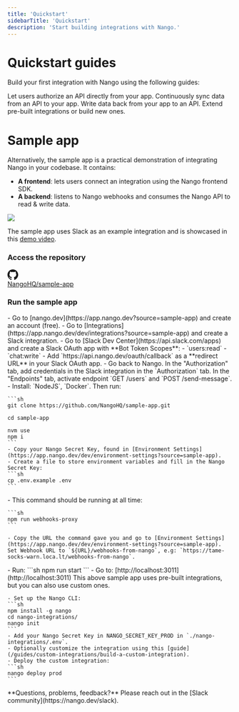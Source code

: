 ```yaml
---
title: 'Quickstart'
sidebarTitle: 'Quickstart'
description: 'Start building integrations with Nango.'
---
```


# Quickstart guides

Build your first integration with Nango using the following guides: 

<CardGroup cols={2}>
    <Card title="Guide 1: Authorize an API" icon="lock-open" href="/guides/api-authorization/authorize-in-your-app-default-ui">
        Let users authorize an API directly from your app.
    </Card>
    <Card title="Guide 2: Sync data from an API" icon="rotate" href="/guides/syncs/use-a-sync">
        Continuously sync data from an API to your app.
    </Card>
    <Card title="Guide 3: Write data back to an API" icon="pen" href="/guides/actions/use-an-action">
        Write data back from your app to an API. 
    </Card>
    <Card title="Guide 4: Build custom integrations" icon="wrench" href="/guides/custom-integrations/overview">
        Extend pre-built integrations or build new ones.
    </Card>
</CardGroup>

# Sample app

Alternatively, the sample app is a practical demonstration of integrating Nango in your codebase. It contains:
- **A frontend**: lets users connect an integration using the Nango frontend SDK.
- **A backend**: listens to Nango webhooks and consumes the Nango API to read & write data.

<Frame>
  <img src="/images/sample-app.png" />
</Frame>

The sample app uses Slack as an example integration and is showcased in this [demo video](/getting-started/intro-to-nango#what-is-nango).

### Access the repository

<a href="https://github.com/NangoHQ/sample-app" target="_blank" className="inline-flex items-center gap-3 border border-gray-400 h-7 px-5 py-5 rounded-xl hover:bg-gray-100 hover:dark:bg-gray-800">
  <svg xmlns="http://www.w3.org/2000/svg" width="24" height="24" viewBox="0 0 1024 1024" fill="currentColor" class="h-5 w-5">
    <path fill-rule="evenodd" clip-rule="evenodd" d="M8 0C3.58 0 0 3.58 0 8C0 11.54 2.29 14.53 5.47 15.59C5.87 15.66 6.02 15.42 6.02 15.21C6.02 15.02 6.01 14.39 6.01 13.72C4 14.09 3.48 13.23 3.32 12.78C3.23 12.55 2.84 11.84 2.5 11.65C2.22 11.5 1.82 11.13 2.49 11.12C3.12 11.11 3.57 11.7 3.72 11.94C4.44 13.15 5.59 12.81 6.05 12.6C6.12 12.08 6.33 11.73 6.56 11.53C4.78 11.33 2.92 10.64 2.92 7.58C2.92 6.71 3.23 5.99 3.74 5.43C3.66 5.23 3.38 4.41 3.82 3.31C3.82 3.31 4.49 3.1 6.02 4.13C6.66 3.95 7.34 3.86 8.02 3.86C8.7 3.86 9.38 3.95 10.02 4.13C11.55 3.09 12.22 3.31 12.22 3.31C12.66 4.41 12.38 5.23 12.3 5.43C12.81 5.99 13.12 6.7 13.12 7.58C13.12 10.65 11.25 11.33 9.47 11.53C9.76 11.78 10.01 12.26 10.01 13.01C10.01 14.08 10 14.94 10 15.21C10 15.42 10.15 15.67 10.55 15.59C13.71 14.53 16 11.53 16 8C16 3.58 12.42 0 8 0Z" transform="scale(64)"></path>
  </svg>
  <div>NangoHQ/sample-app</div>
</a>


### Run the sample app

<Steps>
  <Step title="Create an account">
    - Go to [nango.dev](https://app.nango.dev?source=sample-app) and create an account (free).
  </Step>
  <Step title="Create a Slack integration">
    - Go to [Integrations](https://app.nango.dev/dev/integrations?source=sample-app) and create a Slack integration.
    - Go to [Slack Dev Center](https://api.slack.com/apps) and create a Slack OAuth app with **Bot Token Scopes**:
      - `users:read`
      - `chat:write`
    - Add `https://api.nango.dev/oauth/callback` as a **redirect URL** in your Slack OAuth app.
    - Go back to Nango. In the "Authorization" tab, add credentials in the Slack integration in the `Authorization` tab. In the "Endpoints" tab, activate endpoint `GET /users` and `POST /send-message`.
  </Step>
  <Step title="Prepare your env">
    - Install: `NodeJS`, `Docker`. Then run:

    ```sh
    git clone https://github.com/NangoHQ/sample-app.git

    cd sample-app

    nvm use
    npm i
    ```
    - Copy your Nango Secret Key, found in [Environment Settings](https://app.nango.dev/dev/environment-settings?source=sample-app).
    - Create a file to store environment variables and fill in the Nango Secret Key:
    ```sh
    cp .env.example .env
    ```
  </Step>
  <Step title="Transfer Nango webhooks locally">
    - This command should be running at all time:

    ```sh
    npm run webhooks-proxy
    ```

    - Copy the URL the command gave you and go to [Environment Settings](https://app.nango.dev/dev/environment-settings?source=sample-app). Set Webhook URL to `${URL}/webhooks-from-nango`, e.g: `https://tame-socks-warn.loca.lt/webhooks-from-nango`.
  </Step>
  <Step title="Launch">
    - Run:
    ```sh
    npm run start
    ```
    - Go to: [http://localhost:3011](http://localhost:3011)
  </Step>
  <Step title="Bonus: Deploy custom scripts">
    This above sample app uses pre-built integrations, but you can also use custom ones.

    - Set up the Nango CLI:
    ```sh
    npm install -g nango
    cd nango-integrations/
    nango init
    ```
    - Add your Nango Secret Key in NANGO_SECRET_KEY_PROD in `./nango-integrations/.env`.
    - Optionally customize the integration using this [guide](/guides/custom-integrations/build-a-custom-integration).
    - Deploy the custom integration:
    ```sh
    nango deploy prod
    ```
  </Step>
</Steps>

<Tip>
    **Questions, problems, feedback?** Please reach out in the [Slack community](https://nango.dev/slack).
</Tip>
